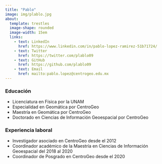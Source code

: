 ```yaml
---
title: "Pablo"
image: img/plablo.jpg
about: 
  template: trestles
  image-shape: rounded
  image-width: 15em
  links:
    - text: LinkedIn
      href: https://www.linkedin.com/in/pablo-lopez-ramirez-51b71724/
    - text: Twitter
      href: https://twitter.com/plablo09
    - text: GitHub
      href: https://github.com/plablo09
    - text: Email
      href: mailto:pablo.lopez@centrogeo.edu.mx
---
```


### Educación

* Licenciatura en Física por la UNAM
* Especialidad en Geomática por CentroGeo
* Maestría en Geomática por CentroGeo
* Doctorado en Ciencias de Información Geoespacial por CentroGeo

### Experiencia laboral

* Investigador asociado en CentroGeo desde el 2012
* Coordinador académico de la Maestría en Ciencias de Información Geoespacial del 2018 al 2020
* Coordinador de Posgrado en CentroGeo desde el 2020